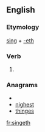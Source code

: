 ==English==

===Etymology===
[[sing]] + [[-eth]]

===Verb===
{{infl|en|verb form}}

# {{archaic third-person singular of|sing}}

===Anagrams===
* {{alphagram|eghinst}}
* [[nighest#English|nighest]]
* [[thinges#English|thinges]]

[[fr:singeth]]